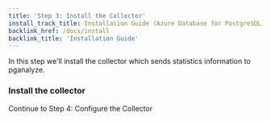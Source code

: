 ```yaml
---
title: 'Step 3: Install the Collector'
install_track_title: Installation Guide (Azure Database for PostgreSQL)
backlink_href: /docs/install
backlink_title: 'Installation Guide'
---
```



In this step we'll install the collector which sends statistics information to pganalyze.

<SetupManagedIdentity />
<AssignManagedIdentity />

### Install the collector

<CollectorInstallInstructions apiKey={props.apiKey} />

<Link className="btn btn-success" to="04_configure_the_collector_package">
  Continue to Step 4: Configure the Collector
</Link>

